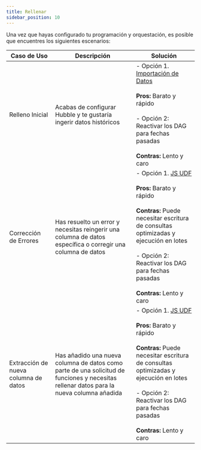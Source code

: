 ```yaml
---
title: Rellenar
sidebar_position: 10
---
```



Una vez que hayas configurado tu programación y orquestación, es posible que encuentres los siguientes escenarios:

| Caso de Uso                          | Descripción                                                                                                                              | Solución                                                                                                                                                                                                                                                                                           |
| ------------------------------------ | ---------------------------------------------------------------------------------------------------------------------------------------- | -------------------------------------------------------------------------------------------------------------------------------------------------------------------------------------------------------------------------------------------------------------------------------------------------- |
| Relleno Inicial                      | Acabas de configurar Hubble y te gustaría ingerir datos históricos                                                                       | - Opción 1. [Importación de Datos](../../developer-guide/backfill/data-import.mdx) <br></br> **Pros:** Barato y rápido <br></br>- Opción 2: Reactivar los DAG para fechas pasadas <br></br> **Contras:** Lento y caro                                                                              |
| Corrección de Errores                | Has resuelto un error y necesitas reingerir una columna de datos específica o corregir una columna de datos                              | - Opción 1. [JS UDF](../../developer-guide/backfill/JS-UDF.mdx) <br></br> **Pros:** Barato y rápido <br></br> **Contras:** Puede necesitar escritura de consultas optimizadas y ejecución en lotes <br></br> - Opción 2: Reactivar los DAG para fechas pasadas <br></br> **Contras:** Lento y caro |
| Extracción de nueva columna de datos | Has añadido una nueva columna de datos como parte de una solicitud de funciones y necesitas rellenar datos para la nueva columna añadida | - Opción 1. [JS UDF](../../developer-guide/backfill/JS-UDF.mdx) <br></br> **Pros:** Barato y rápido <br></br> **Contras:** Puede necesitar escritura de consultas optimizadas y ejecución en lotes <br></br> - Opción 2: Reactivar los DAG para fechas pasadas <br></br> **Contras:** Lento y caro |

<DocCardList />
